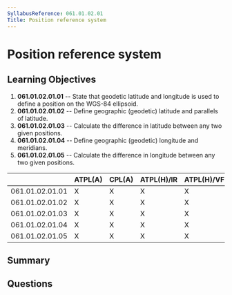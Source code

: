 ```yaml
---
SyllabusReference: 061.01.02.01
Title: Position reference system
---
```


# Position reference system

## Learning Objectives

1.  **061.01.02.01.01** -- State that geodetic latitude and longitude is used to
    define a position on the WGS-84 ellipsoid.
2.  **061.01.02.01.02** -- Define geographic (geodetic) latitude and parallels of
    latitude.
3.  **061.01.02.01.03** -- Calculate the difference in latitude between any two
    given positions.
4.  **061.01.02.01.04** -- Define geographic (geodetic) longitude and meridians.
5.  **061.01.02.01.05** -- Calculate the difference in longitude between any two
    given positions.

|                 | ATPL(A) | CPL(A) | ATPL(H)/IR | ATPL(H)/VFR | CPL(H) | IR | CBIR(A) |
| --------------- | ------- | ------ | ---------- | ----------- | ------ | -- | ------- |
| 061.01.02.01.01 | X       | X      | X          | X           | X      |    |         |
| 061.01.02.01.02 | X       | X      | X          | X           | X      |    |         |
| 061.01.02.01.03 | X       | X      | X          | X           | X      |    |         |
| 061.01.02.01.04 | X       | X      | X          | X           | X      |    |         |
| 061.01.02.01.05 | X       | X      | X          | X           | X      |    |         |

## Summary

## Questions

